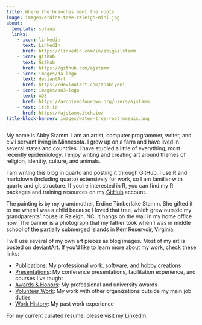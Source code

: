 ```yaml
---
title: Where the branches meet the roots
image: images/erdine-tree-raleigh-mini.jpg
about: 
  template: solana
  links:
    - icon: linkedin
      text: LinkedIn
      href: https://linkedin.com/in/abigailstamm
    - icon: github
      text: Github
      href: https://github.com/ajstamm
    - icon: images/da-logo
      text: deviantArt
      href: https://deviantart.com/anabiyeni
    - icon: images/ao3-logo
      text: AO3
      href: https://archiveofourown.org/users/ajstamm
    - text: itch.io
      href: https://ajstamm.itch.io/
title-block-banner: images/water-tree-root-mosaic.png
---
```



My name is Abby Stamm. I am an artist, computer programmer, writer, and civil servant living in Minnesota. I grew up on a farm and have lived in several states and countries. I have studied a little of everything, most recently epidemiology. I enjoy writing and creating art around themes of religion, identity, culture, and animals. 

I am writing this blog in quarto and posting it through GitHub. I use R and markdown (including quarto) extensively for work, so I am familiar with quarto and git structure. If you're interested in R, you can find my R packages and training resources on my [GitHub](https://github.com/ajstamm) account.

The painting is by my grandmother, Erdine Timberlake Stamm. She gifted it to me when I was a child because I loved that tree, which grew outside my grandparents' house in Raleigh, NC. It hangs on the wall in my home office now. The banner is a photograph that my father took when I was in middle school of the partially submerged islands in Kerr Reservoir, Virginia.

I will use several of my own art pieces as blog images. Most of my art is posted on [deviantArt](https://deviantart.com/anabiyeni). If you'd like to learn more about my work, check these links:

- [Publications](about/publications.html): My professional work, software, and hobby creations
- [Presentations](about/presentations.html): My conference presentations, facilitation experience, and courses I've taught
- [Awards & Honors](about/awards-honors.html): My professional and university awards
- [Volunteer Work](about/volunteer.html): My work with other organizations outside my main job duties
- [Work History](about/work-history.html): My past work experience

For my current curated resume, please visit my [LinkedIn](https://linkedin.com/in/abigailstamm).


